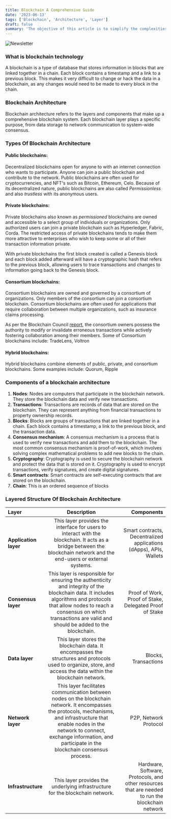 ```yaml
---
title: Blockchain A Comprehensive Guide
date: '2023-06-13'
tags: ['Blockchain', 'Architecture', 'Layer']
draft: false
summary: 'The objective of this article is to simplify the complexities of blockchain architecture by analyzing its layers and the functions they serve. Our aim is to assist you in understanding the intricacies of blockchain design, enhancing performance, and recognizing any possible security weaknesses.'
---
```


![Newsletter](/static/images/canada/blockchain-arch.jpg)

### What is blockchain technology

A blockchain is a type of database that stores information in blocks that are linked together in a chain. Each block contains a timestamp and a link to a previous block. This makes it very difficult to change or hack the data in a blockchain, as any changes would need to be made to every block in the chain.

### Blockchain Architecture

Blockchain architecture refers to the layers and components that make up a comprehensive blockchain system. Each blockchain layer plays a specific purpose, from data storage to network communication to system-wide consensus.

### Types Of Blockchain Architecture

#### Public blockchains:

Decentralized blockchains open for anyone to with an internet connection who wants to participate. Anyone can join a public blockchain and contribute to the network. Public blockchains are often used for cryptocurrencies, and NFT's such as Bitcoin, Ethereum, Celo. Because of its decentralized nature, public blockchains are also called <em>Permissionless</em> and also <em>trustless</em> with its anonymous users.

#### Private blockchains:

Private blockchains also known as <em>permissioned</em> blockchains are owned and accessible to a select group of individuals or organizations. Only authorized users can join a private blockchain such as Hyperledger, Fabric, Corda. The restricted access of private blockchains tends to make them more attractive to enterprises who wish to keep some or all of their transaction information private.

With private blockchains the first block created is called a Genesis block and each block added afterward will have a cryptographic hash that refers to the previous block, allowing users to trace transactions and changes to information going back to the Genesis block.

#### Consortium blockchains:

Consortium blockchains are owned and governed by a consortium of organizations. Only members of the consortium can join a consortium blockchain. Consortium blockchains are often used for applications that require collaboration between multiple organizations, such as insurance claims processing.

As per the Blockchain Council [report](https://www.blockchain-council.org/blockchain/everything-you-need-to-know-about-consortium-blockchain/), the consortium owners possess the authority to modify or invalidate erroneous transactions while actively fostering collaboration among their members. Some of Consortium blockchains include: TradeLens, Voltron

#### Hybrid blockchains:

Hybrid blockchains combine elements of public, private, and consortium blockchains. Some examples include: Quorum, Ripple

### Components of a blockchain architecture

<ol>
  <li>
    <strong>Nodes</strong>: Nodes are computers that participate in the blockchain network. They
    store the blockchain data and verify new transactions.
  </li>
  <li>
    <strong>Transactions</strong>: Transactions are records of data that are stored on the
    blockchain. They can represent anything from financial transactions to property ownership
    records.
  </li>
  <li>
    <strong>Blocks</strong>: Blocks are groups of transactions that are linked together in a chain.
    Each block contains a timestamp, a link to the previous block, and the transaction data.
  </li>
  <li>
    <strong>Consensus mechanism</strong>: A consensus mechanism is a process that is used to verify
    new transactions and add them to the blockchain. The most common consensus mechanism is
    proof-of-work, which involves solving complex mathematical problems to add new blocks to the
    chain.
  </li>
  <li>
    <strong>Cryptography</strong>: Cryptography is used to secure the blockchain network and protect
    the data that is stored on it. Cryptography is used to encrypt transactions, verify signatures,
    and create digital signatures.
  </li>
  <li>
    <strong>Smart contracts</strong>: Smart contracts are self-executing contracts that are stored
    on the blockchain.
  </li>
  <li>
    <strong>Chain</strong>: This is an ordered sequence of blocks
  </li>
</ol>

### Layered Structure Of Blockchain Architecture

| Layer                              |                                                                                                                            Description                                                                                                                             |                                                                                       Components |
| :--------------------------------- | :----------------------------------------------------------------------------------------------------------------------------------------------------------------------------------------------------------------------------------------------------------------: | -----------------------------------------------------------------------------------------------: |
| <strong>Application layer</strong> |                                               This layer provides the interface for users to interact with the blockchain. It acts as a bridge between the blockchain network and the end-users or external systems.                                               |                               Smart contracts, Decentralized applications (dApps), APIs, Wallets |
| <strong>Consensus layer</strong>   |          This layer is responsible for ensuring the authenticity and integrity of the blockchain data. It includes algorithms and protocols that allow nodes to reach a consensus on which transactions are valid and should be added to the blockchain.           |                                          Proof of Work, Proof of Stake, Delegated Proof of Stake |
| <strong>Data layer</strong>        |                                                   This layer stores the blockchain data. It encompasses the structures and protocols used to organize, store, and access the data within the blockchain network.                                                   |                                                                             Blocks, Transactions |
| <strong>Network layer</strong>     | This layer facilitates communication between nodes on the blockchain network. It encompasses the protocols, mechanisms, and infrastructure that enable nodes in the network to connect, exchange information, and participate in the blockchain consensus process. |                                                                            P2P, Network Protocol |
| <strong>Infrastructure </strong>   |                                                                                           This layer provides the underlying infrastructure for the blockchain network.                                                                                            | Hardware, Software, Protocols, and other resources that are needed to run the blockchain network |
